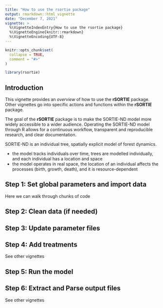 ```yaml
---
title: "How to use the rsortie package"
output: rmarkdown::html_vignette
date: "December 7, 2021"
vignette: >
  %\VignetteIndexEntry{How to use the rsortie package}
  %\VignetteEngine{knitr::rmarkdown}
  %\VignetteEncoding{UTF-8}
---
```


```r
knitr::opts_chunk$set(
  collapse = TRUE,
  comment = "#>"
)
```

```r
library(rsortie)
```

## Introduction

This vignette provides an _overview_ of how to use the **rSORTIE** package.  
Other vignettes go into specific actions and functions within the **rSORTIE** package.  

The goal of the **rSORTIE** package is to make the SORTIE-ND model more widely accessible to a wider audience. Operating the SORTIE-ND model through R allows for a continuous workflow, transparent and reproducible research, and clear documentation. 

SORTIE-ND is an individual tree, spatially explicit model of forest dynamics.  

* the model tracks individuals over time, trees are modelled individually, and each individual has a location and space  
* the model operates in real space, the location of an individual affects the processes (birth, growth, death), and it is resource-dependent  


## Step 1: Set global parameters and import data  
Here we can walk through chunks of code  

## Step 2: Clean data (if needed)  

## Step 3: Update parameter files  

## Step 4: Add treatments  
See other vignettes  

## Step 5: Run the model  

## Step 6: Extract and Parse output files  
See other vignettes  
